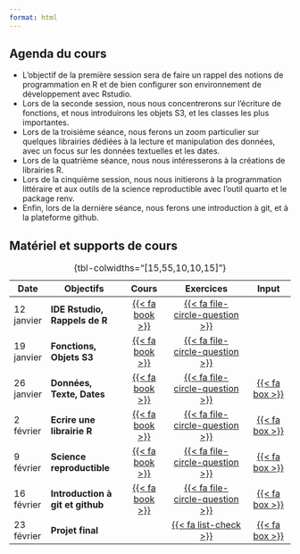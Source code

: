 ```yaml
---
format: html
---
```


## Agenda du cours

- L'objectif de la première session sera de faire un rappel des notions de programmation en R et de bien configurer son environnement de développement avec Rstudio.
- Lors de la seconde session, nous nous concentrerons sur l'écriture de fonctions, et nous introduirons les objets S3, et les classes les plus importantes. 
- Lors de la troisième séance, nous ferons un zoom particulier sur quelques librairies dédiées à la lecture et manipulation des données, avec un focus sur les données textuelles et les dates.
- Lors de la quatrième séance, nous nous intéresserons à la créations de librairies R.
- Lors de la cinquième session, nous nous initierons à la programmation littéraire et aux outils de la science reproductible avec l'outil quarto et le package renv.
- Enfin, lors de la dernière séance, nous ferons une introduction à git, et à la plateforme github.

## Matériel et supports de cours



| Date       | Objectifs                        | Cours               | Exercices                           | Input              |
|------------|----------------------------------|:-------------------:|:-----------------------------------:|:------------------:|
| 12 janvier | **IDE Rstudio, Rappels de R**    | [{{< fa book >}}](/slides/cours_1.html) | [{{< fa file-circle-question >}}](/exercises/sem_1.pdf) ||
| 19 janvier | **Fonctions, Objets S3**         | [{{< fa book >}}](/slides/cours_2.html) | [{{< fa file-circle-question >}}](/exercises/sem_2.pdf) ||
| 26 janvier | **Données, Texte, Dates**        | [{{< fa book >}}](/slides/cours_3.html) | [{{< fa file-circle-question >}}](/exercises/sem_3.pdf) | [{{< fa box >}}](/material/semaine_3/tp3.zip) |
| 2 février  | **Ecrire une librairie R**       | [{{< fa book >}}](/slides/cours_4.html) | [{{< fa file-circle-question >}}](/exercises/sem_4.pdf) | [{{< fa box >}}]() |
| 9 février  | **Science reproductible**        | [{{< fa book >}}]() | [{{< fa file-circle-question >}}]() | [{{< fa box >}}]() |
| 16 février | **Introduction à git et github** | [{{< fa book >}}]() | [{{< fa file-circle-question >}}]() | [{{< fa box >}}]() |
| 23 février | **Projet final**                 |                     | [{{< fa list-check >}}]()           | [{{< fa box >}}]() |


: {tbl-colwidths="\[15,55,10,10,15\]"}
